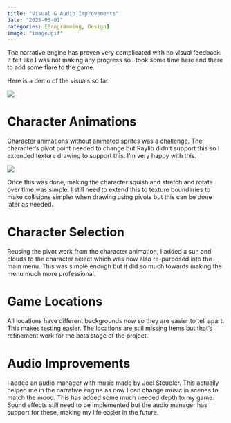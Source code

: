 ```yaml
---
title: "Visual & Audio Improvements"
date: "2025-03-01"
categories: [Programming, Design]
image: "image.gif"
---
```


The narrative engine has proven very complicated with no visual feedback. It felt like I was not making any progress so I took some time here and there to add some flare to the game.

Here is a demo of the visuals so far:

![](image.gif)

# Character Animations

Character animations without animated sprites was a challenge. The character's pivot point needed to change but Raylib didn't support this so I extended texture drawing to support this. I'm very happy with this.

![](pivot.png)

Once this was done, making the character squish and stretch and rotate over time was simple. I still need to extend this to texture boundaries to make collisions simpler when drawing using pivots but this can be done later as needed.

# Character Selection

Reusing the pivot work from the character animation, I added a sun and clouds to the character select which was now also re-purposed into the main menu. This was simple enough but it did so much towards making the menu much more professional.

# Game Locations

All locations have different backgrounds now so they are easier to tell apart. This makes testing easier. The locations are still missing items but that's refinement work for the beta stage of the project.

# Audio Improvements

I added an audio manager with music made by Joel Steudler. This actually helped me in the narrative engine as now I can change music in scenes to match the mood. This has added some much needed depth to my game. Sound effects still need to be implemented but the audio manager has support for these, making my life easier in the future.